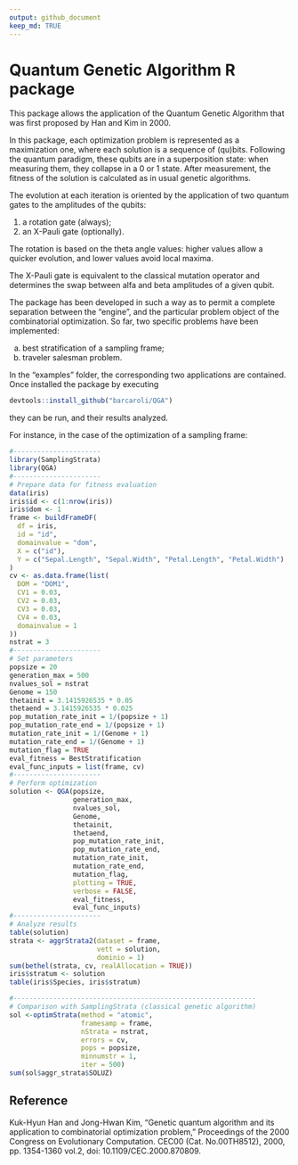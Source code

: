 ```yaml
---
output: github_document
keep_md: TRUE
---
```


# Quantum Genetic Algorithm R package

This package allows the application of the Quantum Genetic Algorithm that was first proposed by Han and Kim in 2000.

In this package, each optimization problem is represented as a maximization one, where each solution is a sequence of (qu)bits. Following the quantum paradigm, these qubits are in a superposition state: when measuring them, they collapse in a 0 or 1 state. After measurement, the fitness of the solution is calculated as in usual genetic algorithms.

The evolution at each iteration is oriented by the application of two quantum gates to the amplitudes of the qubits:

1. a rotation gate (always);
2. an X-Pauli gate (optionally).

The rotation is based on the theta angle values: higher values allow a quicker evolution, and lower values avoid local maxima.

The X-Pauli gate is equivalent to the classical mutation operator and determines the swap between alfa and beta amplitudes of a given qubit.

The package has been developed in such a way as to permit a complete separation between the "engine", and the particular problem object of the combinatorial optimization. So far, two specific problems have been implemented:

a. best stratification of a sampling frame;
b. traveler salesman problem.

In the "examples" folder, the corresponding two applications are contained. Once installed the package by executing

```r
devtools::install_github("barcaroli/QGA")
```

they can be run, and their results analyzed.

For instance, in the case of the optimization of a sampling frame:

```r
#----------------------
library(SamplingStrata)
library(QGA)
#----------------------
# Prepare data for fitness evaluation
data(iris)
iris$id <- c(1:nrow(iris))
iris$dom <- 1
frame <- buildFrameDF(
  df = iris,
  id = "id",
  domainvalue = "dom",
  X = c("id"),
  Y = c("Sepal.Length", "Sepal.Width", "Petal.Length", "Petal.Width")
)
cv <- as.data.frame(list(
  DOM = "DOM1",
  CV1 = 0.03,
  CV2 = 0.03,
  CV3 = 0.03,
  CV4 = 0.03,
  domainvalue = 1
))
nstrat = 3
#----------------------
# Set parameters
popsize = 20
generation_max = 500
nvalues_sol = nstrat
Genome = 150
thetainit = 3.1415926535 * 0.05
thetaend = 3.1415926535 * 0.025
pop_mutation_rate_init = 1/(popsize + 1)
pop_mutation_rate_end = 1/(popsize + 1)
mutation_rate_init = 1/(Genome + 1)
mutation_rate_end = 1/(Genome + 1)
mutation_flag = TRUE
eval_fitness = BestStratification
eval_func_inputs = list(frame, cv)
#----------------------
# Perform optimization
solution <- QGA(popsize,
                generation_max,
                nvalues_sol,
                Genome,
                thetainit,
                thetaend,
                pop_mutation_rate_init,
                pop_mutation_rate_end,
                mutation_rate_init,
                mutation_rate_end,
                mutation_flag,
                plotting = TRUE,
                verbose = FALSE,
                eval_fitness,
                eval_func_inputs)
#----------------------
# Analyze results
table(solution)
strata <- aggrStrata2(dataset = frame, 
                      vett = solution, 
                      dominio = 1)
sum(bethel(strata, cv, realAllocation = TRUE))
iris$stratum <- solution
table(iris$Species, iris$stratum)

#-------------------------------------------------------------
# Comparison with SamplingStrata (classical genetic algorithm)
sol <-optimStrata(method = "atomic",
                  framesamp = frame,
                  nStrata = nstrat,
                  errors = cv,
                  pops = popsize,
                  minnumstr = 1,
                  iter = 500)
sum(sol$aggr_strata$SOLUZ)
```



## Reference

Kuk-Hyun Han and Jong-Hwan Kim, "Genetic quantum algorithm and its application to combinatorial optimization problem," Proceedings of the 2000 Congress on Evolutionary Computation. CEC00 (Cat. No.00TH8512), 2000, pp. 1354-1360 vol.2, doi: 10.1109/CEC.2000.870809.




